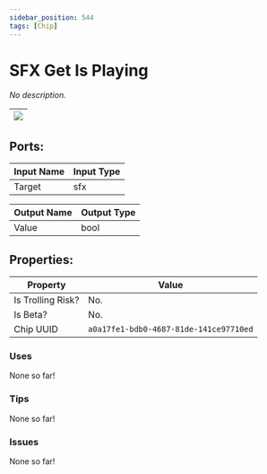 ```yaml
---
sidebar_position: 544
tags: [Chip]
---
```


# SFX Get Is Playing


*No description.*

| ![](https://images-ext-2.discordapp.net/external/MPmIaQzlEPmgGWlgi-WxBBXt0Bjv_zWPkg1y1f_sy3s/https/www.recroomcircuits.com/image/circuit/absolute-value?width=206&height=108) |
|-----|

## Ports:

| Input Name | Input Type |
|-----------|-----------|
| Target | sfx |

| Output Name | Output Type |
|-----------|-----------|
| Value | bool |

## Properties:

| Property  | Value |
|-------------------|-----------|
| Is Trolling Risk? | No. |
| Is Beta? | No. |
| Chip UUID | `a0a17fe1-bdb0-4687-81de-141ce97710ed` |

### Uses

None so far!

### Tips

None so far!

### Issues

None so far!